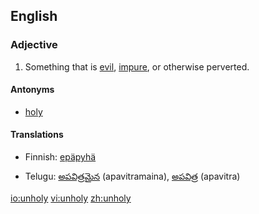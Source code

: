 ==English==

===Adjective===
{{en-adj|unhol|ier|more}}

# Something that is [[evil]], [[impure]], or otherwise perverted.

====Antonyms====
*[[holy]]

====Translations====
{{top}}
*Finnish: [[epäpyhä]]
{{mid}}
*Telugu: [[అపవిత్రమైన]] (apavitramaina), [[అపవిత్ర]] (apavitra)
{{bottom}}

[[io:unholy]]
[[vi:unholy]]
[[zh:unholy]]